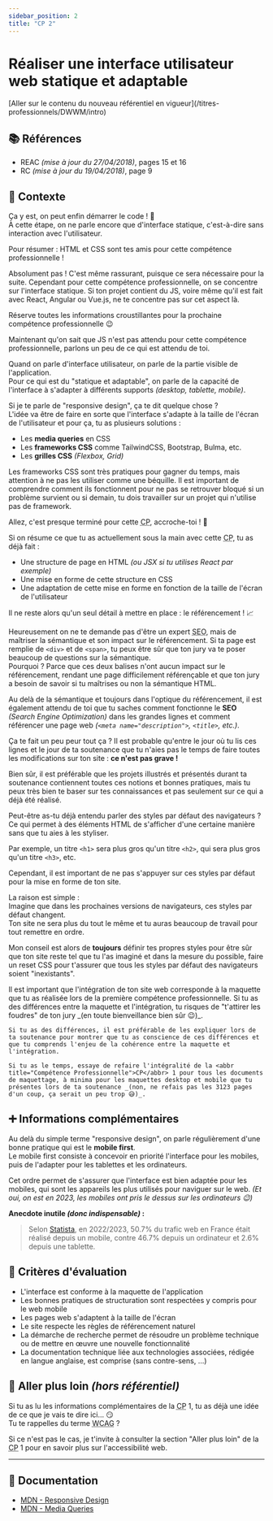 ```yaml
---
sidebar_position: 2
title: "CP 2"
---
```



# Réaliser une interface utilisateur web statique et adaptable

<Admonition type="warning" title="Attention, tu es en train de consulter un référentiel expiré !">
[Aller sur le contenu du nouveau référentiel en vigueur](/titres-professionnels/DWWM/intro)
</Admonition>

## 📚 Références

- REAC _(mise à jour du 27/04/2018)_, pages 15 et 16
- RC _(mise à jour du 19/04/2018)_, page 9

## 🚀 Contexte

Ça y est, on peut enfin démarrer le code ! 🚀  
À cette étape, on ne parle encore que d'interface statique, c'est-à-dire sans interaction avec l'utilisateur.

Pour résumer : HTML et CSS sont tes amis pour cette compétence professionnelle !

<Admonition type="quote" title="Le projet que je présente contient du Javascript, est-ce un problème ?">
Absolument pas ! C'est même rassurant, puisque ce sera nécessaire pour la suite.  
Cependant pour cette compétence professionnelle, on se concentre sur l'interface statique.
Si ton projet contient du JS, voire même qu'il est fait avec React, Angular ou Vue.js, ne te concentre pas sur cet aspect là.

Réserve toutes les informations croustillantes pour la prochaine compétence professionnelle 😉
</Admonition>

Maintenant qu'on sait que JS n'est pas attendu pour cette compétence professionnelle, parlons un peu de ce qui est attendu de toi.

Quand on parle d'interface utilisateur, on parle de la partie visible de l'application.  
Pour ce qui est du "statique et adaptable", on parle de la capacité de l'interface à s'adapter à différents supports _(desktop, tablette, mobile)_.

Si je te parle de "responsive design", ça te dit quelque chose ?  
L'idée va être de faire en sorte que l'interface s'adapte à la taille de l'écran de l'utilisateur et pour ça, tu as plusieurs solutions :

- Les **media queries** en CSS
- Les **frameworks CSS** comme TailwindCSS, Bootstrap, Bulma, etc.
- Les **grilles CSS** _(Flexbox, Grid)_

<Admonition type="warning" title="Utilisation des frameworks CSS">
Les frameworks CSS sont très pratiques pour gagner du temps, mais attention à ne pas les utiliser comme une béquille.  
Il est important de comprendre comment ils fonctionnent pour ne pas se retrouver bloqué si un problème survient ou si demain,
tu dois travailler sur un projet qui n'utilise pas de framework.
</Admonition>

Allez, c'est presque terminé pour cette <abbr title="Compétence Professionnelle">CP</abbr>, accroche-toi ! 🫠

Si on résume ce que tu as actuellement sous la main avec cette <abbr title="Compétence Professionnelle">CP</abbr>, tu as déjà fait :

- Une structure de page en HTML _(ou JSX si tu utilises React par exemple)_
- Une mise en forme de cette structure en CSS
- Une adaptation de cette mise en forme en fonction de la taille de l'écran de l'utilisateur

Il ne reste alors qu'un seul détail à mettre en place : le référencement ! 📈

Heureusement on ne te demande pas d'être un expert <abbr title="Search Engine Optimization">SEO</abbr>, mais de maîtriser la sémantique et son impact sur le référencement. Si ta page est remplie de `<div>` et de `<span>`, tu peux être sûr que ton jury va te poser beaucoup de questions sur la sémantique.  
Pourquoi ? Parce que ces deux balises n'ont aucun impact sur le référencement, rendant une page difficilement référençable et que ton jury a besoin de savoir si tu maîtrises ou non la sémantique HTML.

Au delà de la sémantique et toujours dans l'optique du référencement, il est également attendu de toi que tu saches comment fonctionne le **SEO** _(Search Engine Optimization)_ dans les grandes lignes et comment référencer une page web _(`<meta name="description">`, `<title>`, etc.)_.

Ça te fait un peu peur tout ça ? Il est probable qu'entre le jour où tu lis ces lignes et le jour de ta soutenance que tu n'aies pas le temps de faire toutes les modifications sur ton site : **ce n'est pas grave !**

Bien sûr, il est préférable que les projets illustrés et présentés durant ta soutenance contiennent toutes ces notions et bonnes pratiques, mais tu peux très bien te baser sur tes connaissances et pas seulement sur ce qui a déjà été réalisé.

<Admonition type="warning" title="Styles par défaut des navigateurs">
Peut-être as-tu déjà entendu parler des styles par défaut des navigateurs ?  
Ce qui permet à des éléments HTML de s'afficher d'une certaine manière sans que tu aies à les styliser.

Par exemple, un titre `<h1>` sera plus gros qu'un titre `<h2>`, qui sera plus gros qu'un titre `<h3>`, etc.

Cependant, il est important de ne pas s'appuyer sur ces styles par défaut pour la mise en forme de ton site.

La raison est simple :  
Imagine que dans les prochaines versions de navigateurs, ces styles par défaut changent.  
Ton site ne sera plus du tout le même et tu auras beaucoup de travail pour tout remettre en ordre.

Mon conseil est alors de **toujours** définir tes propres styles pour être sûr que ton site reste tel
que tu l'as imaginé et dans la mesure du possible, faire un reset CSS pour t'assurer que tous les styles
par défaut des navigateurs soient "inexistants".
</Admonition>

<Admonition type="warning" title="Correspondance des maquettes avec l'intégration">
Il est important que l'intégration de ton site web corresponde à la maquette que tu as réalisée lors de la première compétence professionnelle.
    Si tu as des différences entre la maquette et l'intégration, tu risques de "t'attirer les foudres" de ton jury _(en toute bienveillance bien sûr 😉)_.

    Si tu as des différences, il est préférable de les expliquer lors de ta soutenance pour montrer que tu as conscience de ces différences et que tu comprends l'enjeu de la cohérence entre la maquette et l'intégration.

    Si tu as le temps, essaye de refaire l'intégralité de la <abbr title="Compétence Professionnelle">CP</abbr> 1 pour tous les documents de maquettage, à minima pour les maquettes desktop et mobile que tu présentes lors de ta soutenance _(non, ne refais pas les 3123 pages d'un coup, ça serait un peu trop 😅)_.
</Admonition>

## ➕ Informations complémentaires

Au delà du simple terme "responsive design", on parle régulièrement d'une bonne pratique qui est le **mobile first**.  
Le mobile first consiste à concevoir en priorité l'interface pour les mobiles, puis de l'adapter pour les tablettes et les ordinateurs.

Cet ordre permet de s'assurer que l'interface est bien adaptée pour les mobiles, qui sont les appareils les plus utilisés pour naviguer sur le web. _(Et oui, on est en 2023, les mobiles ont pris le dessus sur les ordinateurs 😉)_

**Anecdote inutile _(donc indispensable)_ :**  
> Selon [Statista](https://fr.statista.com/infographie/31588/trafic-web-en-france-selon-le-support-utilise-pour-se-connecter-mobile-ordinateur-tablette/#:~:text=Utilisation%20d'Internet&text=Comme%20l'indique%20notre%20graphique,de%203%20%25%20sur%20une%20tablette.), en 2022/2023, 50.7% du trafic web en France était réalisé depuis un mobile, contre 46.7% depuis un ordinateur et 2.6% depuis une tablette.

## 🎯 Critères d'évaluation

- L'interface est conforme à la maquette de l'application
- Les bonnes pratiques de structuration sont respectées y compris pour le web mobile
- Les pages web s'adaptent à la taille de l'écran
- Le site respecte les règles de référencement naturel
- La démarche de recherche permet de résoudre un problème technique ou de mettre en œuvre une nouvelle fonctionnalité
- La documentation technique liée aux technologies associées, rédigée en langue anglaise, est comprise (sans contre-sens, ...)

## 🤯 Aller plus loin _(hors référentiel)_

Si tu as lu les informations complémentaires de la <abbr title="Compétence Professionnelle">CP</abbr> 1, tu as déjà une idée de ce que je vais te dire ici... 😏  
Tu te rappelles du terme <abbr title="Web Content Accessibility Guidelines">WCAG</abbr> ?

Si ce n'est pas le cas, je t'invite à consulter la section "Aller plus loin" de la <abbr title="Compétence Professionnelle">CP</abbr> 1 pour en savoir plus sur l'accessibilité web.

---

## 🧠 Documentation

- [MDN - Responsive Design](https://developer.mozilla.org/fr/docs/Learn/CSS/CSS_layout/Responsive_Design)
- [MDN - Media Queries](https://developer.mozilla.org/fr/docs/Web/CSS/Media_Queries/Using_media_queries)
